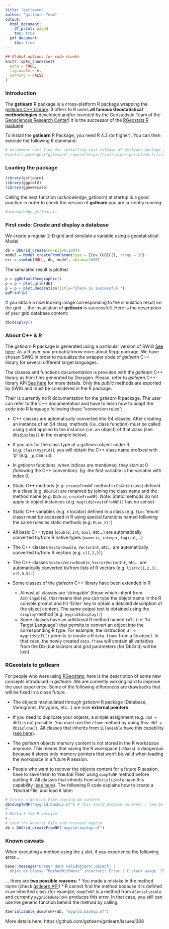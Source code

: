```yaml
---
title: "gstlearn"
author: "gstlearn Team"
output:
  html_document:
    df_print: paged
    toc: true
  pdf_document:
    toc: true
---
```


<!-- SUMMARY: This script is not actually a course. It simply serves to check if gstlearn library has been installed correctly.  -->

<!-- CATEGORY: Courses -->

```r
## Global options for code chunks
knitr::opts_chunk$set(
  echo = TRUE, 
  fig.width = 6,
  warning = FALSE
)
```

### Introduction

The **gstlearn** R package is a cross-platform R package wrapping the [gstlearn C++ Library](https://gstlearn.org). It offers to R users **all famous Geostatistical methodologies** developed and/or invented by the Geostatistic Team of the [Geosciences Research Center](https://www.geosciences.minesparis.psl.eu/)! It is the successor of the [RGeostats R package](http://cg.ensmp.fr/rgeostats).

To install the **gstlearn** R Package, you need R 4.2 (or higher). You can then execute the following R command:
```r
# Uncomment next line for installing last release of gstlearn package (remove '#' character) 
#install.packages("gstlearn",repos="https://soft.mines-paristech.fr/cran")
```

### Loading the  package

```r
library(gstlearn)
library(ggplot2)
library(ggnewscale)
```

Calling the next function (*acknowledge_gstlearn*) at startup is a good practice in order to check the version of **gstlearn** you are currently running:

```r
#acknowledge_gstlearn()
```

### First code: Create and display a database

We create a regular 2-D grid and simulate a variable using a geostatistical Model

```r
db = DbGrid_create(nx=c(100,100))
model = Model_createFromParam(type = ECov_CUBIC(), range = 30)
err = simtub(NULL, db, model, nbtuba=1000)
```

The simulated result is plotted

```r
p = ggDefaultGeographic()
p = p + plot.grid(db)
p = p + plot.decoration(title="Check is successful!")
ggPrint(p)
```

If you obtain a nice looking image corresponding to the simulation result on the grid ... the installation of **gstlearn** is successfull. Here is the description of your grid database content:

```r
db$display()
```

### About C++ & R

The *gstlearn* R package is generated using a particular version of SWIG [See here](https://soft.mines-paristech.fr/cran/gstlearn.html). As a R user, you probably know more about Rcpp package. We have chosen SWIG in order to mutualize the wrapper code of *gstlearn* C++ library for several different target languages.

The classes and functions documentation is provided with the *gstlearn* C++ library as html files generated by Doxygen. Please, refer to *gstlearn* C++ library API [See here](https://gstlearn.org/) for more details. Only the *public* methods are exported by SWIG and must be considered in the R package.

Their is currently no R documentation for the *gstlearn* R package. The user can refer to the C++ documentation and have to learn how to adapt the code into R language following these "conversion rules":

* C++ classes are automatically converted into S4 classes. After creating an instance of an S4 class, methods (i.e. class function) must be called using `$` slot applied to the instance (i.e. an object) of that class (see `db$display()` in the example below).

* If you ask for the class type of a *gstlearn* object under R (e.g. `class(mygrid)`), you will obtain the C++ class name prefixed with '_p_' (e.g. `_p_DbGrid`).

* In *gstlearn* functions, when indices are mentioned, they start at 0 (following the C++ convention). Eg. the first variable is the variable with index 0.

* Static C++ methods (e.g. `createFromNF` method in `DbGrid` class) defined in a class (e.g. `DbGrid`) are renamed by joining the class name and the method name (e.g. `DbGrid_createFromNF`). Note: Static methods do not apply to object instances (e.g. `mygrid$createFromNF()` has no sense)

* Static C++ variables (e.g. `X` locator) defined in a class (e.g. `ELoc` 'enum' class) must be accessed in R using special functions named following the same rules as static methods (e.g. `ELoc_X()`)

* All basic C++ types (`double`, `int`, `bool`, etc...) are automatically converted to/from R native types (`numeric`, `integer`, `logical`,...)

* The C++ classes `VectorDouble`, `VectorInt`, etc...  are automatically converted to/from R vectors (e.g. `c(1,2,3)`)

* The C++ classes `VectorVectorDouble`, `VectorVectorInt`, etc...  are automatically converted to/from lists of R vectors (e.g. `list(c(1,2,3), c(4,5,6))`)

* Some classes of the *gstlearn* C++ library have been extended in R:
  * Almost all classes are 'stringable' (those which inherit from `AStringable`), that means that you can type the object name in the R console prompt and hit 'Enter' key to obtain a detailed description of the object content. The same output text is obtained using the `display` method (e.g. `mygrid$display()`)
  * Some classes have an additional R method named `toTL` (i.e. 'to Target Language') that permits to convert an object into the corresponding R type. For example, the instruction `df = mygrid$toTL()` permits to create a R `data.frame` from a `Db` object. In that case, the newly created `data.frame` will contain all variables from the Db (but locators and grid parameters (for DbGrid) will be lost)
		
### RGeostats to gstlearn

For people who were using [RGeostats](http://cg.ensmp.fr/rgeostats), here is the description of some new concepts introduced in *gstlearn*. We are currently working hard to improve the user experience. Some of the following differences are drawbacks that will be fixed in a close future.

* The objects manipulated through *gstlearn* R package (Database, Variograms, Polygons, etc...) are now **external pointers**.

* If you need to duplicate your objects, a simple assignment (e.g. `db2 = db1`) is not possible. You must use the `clone` method by doing this: `db2 = db1$clone()`. All classes that inherits from `iCloneable` have this capability ([see here](https://soft.mines-paristech.fr/gstlearn/doxygen-latest/classICloneable.html)).

* The *gstlearn* objects memory content is not stored in the R workspace anymore. This means that saving the R workspace (`.RData`) is dangerous because it stores only memory pointers that won't be valid when loading the workspace in a future R session.

* People who want to recover the objects content for a future R session, have to save them to 'Neutral Files' using `dumpToNF` method before quitting R. All classes that inherits from `ASerializable` have this capability ([see here](https://soft.mines-paristech.fr/gstlearn/doxygen-latest/classASerializable.html)). The following R code explains how to create a 'Neutral File' and load it later:

```r
# Create a Neutral File storing db content
db$dumpToNF("mygrid.backup.nf") # This could produce an error - see below
#...
# Restart the R session
#...
# Load the Neutral File and recreate mygrid
db = DbGrid_createFromNF("mygrid.backup.nf")
```

### Known caveats

When executing a method using the `$` slot, if you experience the following error...
```r
base::message("Erreur dans validObject(.Object) : 
  objet de classe “MethodWithNext” incorrect: Error : C stack usage  7972404 is too close to the limit")
```

... there are **two possible reasons**:
* You made a mistake in the method name (check [gstlearn API](https://gstlearn.org//?page_id=91))
* R cannot find the method because it is defined in an inherited class (for example, `dumpToNF` is a method from `ASerializable` and currently `mygrid$dumpToNF` produces this error. In that case, you still can use the generic function behind the method by calling:

```r
ASerializable_dumpToNF(db, "mygrid.backup.nf")
```

More details here: https://github.com/gstlearn/gstlearn/issues/308



